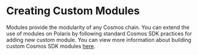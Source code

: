 # Creating Custom Modules
Modules provide the modularity of any Cosmos chain. You can extend
the use of modules on Polaris by following standard Cosmos SDK practices for
adding new custom module. You can view more information about building 
custom Cosmos SDK modules [here](https://docs.cosmos.network/main/building-modules/module-manager).
